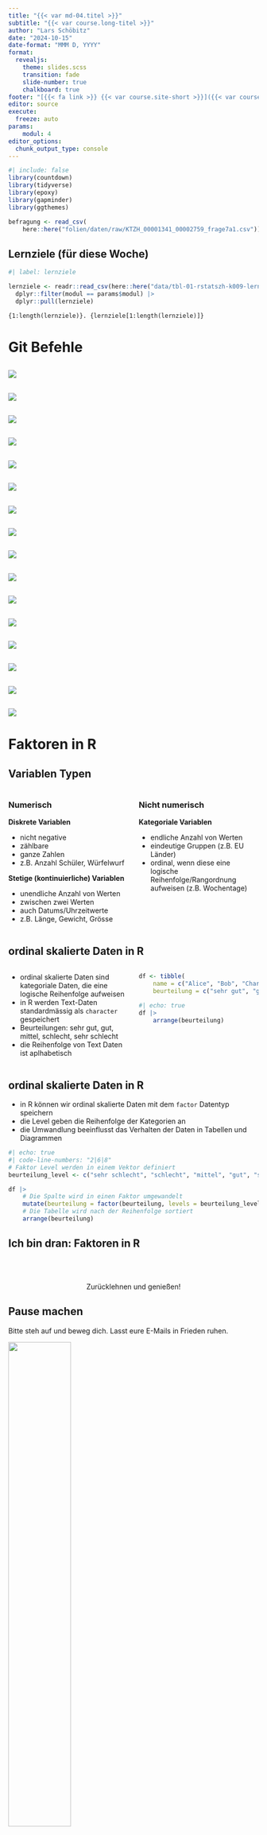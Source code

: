 ```yaml
---
title: "{{< var md-04.titel >}}"
subtitle: "{{< var course.long-titel >}}"
author: "Lars Schöbitz"
date: "2024-10-15"
date-format: "MMM D, YYYY"
format: 
  revealjs: 
    theme: slides.scss
    transition: fade
    slide-number: true
    chalkboard: true
footer: "[{{< fa link >}} {{< var course.site-short >}}]({{< var course.site >}})"
editor: source
execute:
  freeze: auto
params:
    modul: 4
editor_options: 
  chunk_output_type: console
---
```


```r
#| include: false
library(countdown)
library(tidyverse)
library(epoxy)
library(gapminder)
library(ggthemes)
```

```r

befragung <- read_csv(
    here::here("folien/daten/raw/KTZH_00001341_00002759_frage7a1.csv"))

```

## Lernziele (für diese Woche)

```r
#| label: lernziele

lernziele <- readr::read_csv(here::here("data/tbl-01-rstatszh-k009-lernziele.csv")) |> 
  dplyr::filter(modul == params$modul) |>
  dplyr::pull(lernziele)

```

```epoxy
{1:length(lernziele)}. {lernziele[1:length(lernziele)]}
```

# Git Befehle {background-color="#4C326A"}

## 

![](img/md-04/git-clone-push-00.drawio.png)

## 

![](img/md-04/git-clone-push-01.drawio.png)

## 

![](img/md-04/git-clone-push-02.drawio.png)

## 

![](img/md-04/git.drawio-00.png)

## 

![](img/md-04/git.drawio-01.png)

## 

![](img/md-04/git.drawio-02.png)

## 

![](img/md-04/git.drawio-03.png)

## 

![](img/md-04/git.drawio-04.png)

## 

![](img/md-04/git.drawio-05.png)

## 

![](img/md-04/git.drawio-06.png)

## 

![](img/md-04/git.drawio-07.png)

## 

![](img/md-04/git.drawio-08.png)

## 

![](img/md-04/git.drawio-09.png)

## 

![](img/md-04/git-clone-push-02.drawio.png)

## 

![](img/md-04/git-clone-push-03.drawio.png)

## 

![](img/md-04/git-clone-push-04.drawio.png)

# Faktoren in R {background-color="#4C326A"}

## Variablen Typen {.smaller}

:::::: incremental
::::: columns
::: {.column width="50%"}
### Numerisch

**Diskrete Variablen**

-   nicht negative
-   zählbare
-   ganze Zahlen
-   z.B. Anzahl Schüler, Würfelwurf

**Stetige (kontinuierliche) Variablen**

-   unendliche Anzahl von Werten
-   zwischen zwei Werten
-   auch Datums/Uhrzeitwerte
-   z.B. Länge, Gewicht, Grösse
:::

::: {.column width="50%"}
### Nicht numerisch

**Kategoriale Variablen**

-   endliche Anzahl von Werten
-   eindeutige Gruppen (z.B. EU Länder)
-   [ordinal]{.highlight-yellow}, wenn diese eine logische Reihenfolge/Rangordnung aufweisen (z.B. Wochentage)
:::
:::::
::::::

## ordinal skalierte Daten in R {.smaller}

:::::: incremental
::::: columns
::: {.column width="50%"}

- ordinal skalierte Daten sind kategoriale Daten, die eine logische Reihenfolge aufweisen
- in R werden Text-Daten standardmässig als `character` gespeichert
- Beurteilungen: sehr gut, gut, mittel, schlecht, sehr schlecht
- die Reihenfolge von Text Daten ist aplhabetisch

:::

::: {.column width="50%"}

```r
df <- tibble(
    name = c("Alice", "Bob", "Charlie", "Diana", "Eve"),
    beurteilung = c("sehr gut", "gut", "mittel", "schlecht", "sehr schlecht"))
```

```r
#| echo: true
df |> 
    arrange(beurteilung) 
```

:::
:::::
::::::


## ordinal skalierte Daten in R {.smaller}

- in R können wir ordinal skalierte Daten mit dem `factor` Datentyp speichern
- die Level geben die Reihenfolge der Kategorien an
- die Umwandlung beeinflusst das Verhalten der Daten in Tabellen und Diagrammen

```r
#| echo: true
#| code-line-numbers: "2|6|8"
# Faktor Level werden in einem Vektor definiert
beurteilung_level <- c("sehr schlecht", "schlecht", "mittel", "gut", "sehr gut")

df |> 
    # Die Spalte wird in einen Faktor umgewandelt
    mutate(beurteilung = factor(beurteilung, levels = beurteilung_level)) |>
    # Die Tabelle wird nach der Reihenfolge sortiert
    arrange(beurteilung)
```


## Ich bin dran: Faktoren in R

<br><br>

::: {.hand-purple-large style="text-align: center;"}
Zurücklehnen und genießen!
:::

## Pause machen

[Bitte steh auf und beweg dich.]{.highlight-yellow} Lasst eure E-Mails in Frieden ruhen.

![](img/md-04/pixel-art-tree.png){width="50%"}

```r
countdown(minutes = 10)
```

::: footer
Bild erzeugt mit [DALL-E 3 by OpenAI](https://openai.com/blog/dall-e/)
:::

## Ihr seid dran: 02-faktoren-ihr.qmd

::: task
1.  Öffne [posit.cloud](https://posit.cloud) in deinem Browser (verwende dein Lesezeichen).
2.  Öffne den rstatszh-k009 Arbeitsbereich (Workspace) für den Kurs.
3.  Klicke auf [Start]{.highlight-yellow} neben [md-04-uebungen]{.highlight-yellow}.
4.  Suche im Dateimanager im Fenster unten rechts die Datei [`02-faktoren-ihr.qmd`]{.highlight-yellow} und klicke darauf, um sie im Fenster oben links zu öffnen.
5.  Folge den Anweisungen in der Datei.
:::

```r
countdown(25)
```

# Daten einlesen {background-color="#4C326A"}

## Rechteckige Daten in R einlesen

::::: columns
::: {.column width="50%"}
```r
knitr::include_graphics("img/md-04/readr.png")
```
:::

::: {.column width="50%"}
```r
knitr::include_graphics("img/md-04/readr.png")
```
:::
:::::

## CSV & XLSX {.smaller}

::::: columns
::: {.column width="50%"}
### readr

-   `read_csv()` - durch Kommas getrennte Werte
-   `read_csv2()` - durch Semicolon getrennte Werte ([Tipp für das Konvertieren von xlsx als csv](https://github.com/openZH/ogd-handbook/blob/main/publikationsleitlinien/xls-zu-csv-konvertieren.md))
-   `read_tsv()` - durch Tab getrennte Werte
-   `read_delim()` - liest Dateien mit beliebigem Trennzeichen
:::

::: {.column width="50%"}
### readxl

-   `read_excel()` - liest xls oder xlsx Dateien
:::
:::::

## Daten aus CSV-Dateien lesen {.smaller}

-   Import von [unbearbeiteten Rohdaten]{.highlight-yellow}

```r
#| echo: true
#| eval: false

befragung <- read_csv("raw/KTZH_00001341_00002759_frage7a1.csv")
```

. . .

```r
#| echo: true
#| eval: true 
befragung
```

## Daten als CSV-Datei schreiben {.smaller}

-   transformiere Daten
-   exportiere [verarbeitete, analysereife Daten]{.highlight-yellow}

```r
#| echo: true

antwort_levels <- c("viel zu hoch", "eher zu hoch", "gerade angemessen", 
                    "eher zu tief", "viel zu tief")

befragung_fct <- befragung |>
    mutate(antwort = factor(antwort, levels = antwort_levels)) 

```

. . .

```r
#| echo: true
befragung_fct
```

```r
#| echo: true
#| eval: false
write_csv(befragung_fct, "daten/processed/ktzh-befragung-zufriedenheit.csv")
```

## Analysefertige Daten einlesen {.smaller}

-   Was ist aus unserem Faktor geworden?

```r
#| echo: true
#| eval: false

befragung_fct <- read_csv("daten/processed/ktzh-befragung-zufriedenheit.csv")
```

```r
#| echo: false
#| eval: true

befragung_fct <- read_csv(here::here("folien/daten/processed/ktzh-befragung-zufriedenheit.csv"))
```

```r
#| echo: true
#| eval: true
befragung_fct
```

```r
befragung_fct <- befragung_fct |>
    mutate(antwort = factor(antwort, levels = antwort_levels)) 
```

## Wo ist der Faktor?

-   Faktoren können in CSV Dateien nicht gespeichert werden
-   Eine CSV Datei enthält lediglich Werte, getrennt durch ein Komma

```r
knitr::include_graphics("img/md-04/raw-csv-github.png")
```

## Wie speichern wir Faktoren? {.smaller}

-   In R können Daten als `.rds` Datei gespeichert werden
-   `.rds` Dateien speichern die Struktur der Daten
-   Faktoren und andere Datenstrukturen bleiben erhalten

```r
#| echo: true
#| eval: false

write_rds(befragung_fct, "folien/daten/processed/ktzh-befragung-zufriedenheit.rds")
```

. . .

```r
#| echo: true
#| eval: false

befragung_rds <- read_rds("daten/processed/ktzh-befragung-zufriedenheit.rds")
```

```r
write_rds(befragung_fct, 
          here::here("folien/daten/processed/ktzh-befragung-zufriedenheit.rds"))

befragung_rds <- read_rds(
    here::here("folien/daten/processed/ktzh-befragung-zufriedenheit.rds"))
```

```r
#| echo: true
#| eval: true
befragung_rds
```

## Daten zusammenfassen {.smaller}

-   für eine Visualisierung oder Tabelle in einer veröffentlichten Arbeit

```r
#| echo: true
befragung_sum_alter <- befragung_rds |> 
    group_by(alter, antwort) |> 
    summarise(antwort_anzahl = n()) |> 
    mutate(antwort_prozent = antwort_anzahl / sum(antwort_anzahl) * 100)
```

```r
#| echo: true
befragung_sum_alter
```

## Daten visualisieren {.smaller}

-   in einer Veröffentlichung

```r
#| echo: true
#| fig-width: 6
#| fig-asp: 0.618
ggplot(data = befragung_sum_alter,
       mapping = aes(x = antwort_prozent, 
                     y = alter, 
                     fill = antwort)) +
    geom_col() +
    geom_text(aes(label = round(antwort_prozent, 0)),  
              position = position_stack(vjust = 0.5)) +
    scale_fill_colorblind() 
```

## Daten exportieren

-   [Daten, die einer Veröffentlichung zugrunde liegen]{.highlight-yellow}
-   als CSV-Datei
-   erhöht die Wiederverwendbarkeit

```r
#| eval: false
#| echo: true 
write_csv(befragung_sum_alter, 
          "daten/final/ktzh-befragung-zufriedenheit-sum.csv")
```

## Daten Management {.smaller}

| Begriff | Ordnername | Erklärung | Dateiformat |
|------------------|------------------|------------------|------------------|
| unbearbeitete Rohdaten | data/raw | Daten, die nicht bearbeitet wurden und in ihrer [ursprünglichen Form und Datei bleiben]{.highlight-yellow} | often XLSX, also CSV, JSON, and others |

: Beispiele für Begriffe, die bei der Datenverwaltung verwendet werden. {.striped .hover tbl-colwidths="\[20, 10, 50, 20\]"}

## Daten Management {.smaller}

| Begriff | Ordnername | Erklärung | Dateiformat |
|------------------|------------------|------------------|------------------|
| unbearbeitete Rohdaten | data/raw | Daten, die nicht bearbeitet wurden und in ihrer [ursprünglichen Form und Datei bleiben]{.highlight-yellow} | often XLSX, also CSV, JSON, and others |
| verarbeitete, analysefähige Daten | data/processed | Daten, die zur Vorbereitung einer Analyse verarbeitet werden und in ihrer [neuen Form als neue Datei]{.highlight-yellow} gespeichert werden | CSV, RDS, JSON |

: Beispiele für Begriffe, die bei der Datenverwaltung verwendet werden. {.striped .hover tbl-colwidths="\[20, 10, 50, 20\]"}

## Daten Management {.smaller}

| Begriff | Ordnername | Erklärung | Dateiformat |
|------------------|------------------|------------------|------------------|
| unbearbeitete Rohdaten | data/raw | Daten, die nicht bearbeitet wurden und in ihrer [ursprünglichen Form und Datei bleiben]{.highlight-yellow} | often XLSX, also CSV, JSON, and others |
| verarbeitete, analysefähige Daten | data/processed | Daten, die zur Vorbereitung einer Analyse verarbeitet werden und in ihrer [neuen Form als neue Datei]{.highlight-yellow} gespeichert werden | CSV, RDS, JSON |
| Daten, die einer Veröffentlichung zugrunde liegen | data/final | Daten, die das [Ergebnis einer Analyse]{.highlight-yellow} sind (z. B. deskriptive Statistik oder Datenvisualisierung) und in einem Bericht angezeigt werden, dann aber auch in ihrer neuen Form als neue Datei exportiert werden | CSV |

: Beispiele für Begriffe, die bei der Datenverwaltung verwendet werden. {.striped .hover tbl-colwidths="\[20, 10, 50, 20\]"}

## Pause machen

[Bitte steh auf und beweg dich.]{.highlight-yellow} Lasst eure E-Mails in Frieden ruhen.

![](img/md-04/pixel-art-tree.png){width="50%"}

```r
countdown(minutes = 5)
```

::: footer
Bild erzeugt mit [DALL-E 3 by OpenAI](https://openai.com/blog/dall-e/)
:::

## Ihr seid dran: 03-daten-import-ihr.qmd

::: task
1.  Öffne [posit.cloud](https://posit.cloud) in deinem Browser (verwende dein Lesezeichen).
2.  Öffne den rstatszh-k009 Arbeitsbereich (Workspace) für den Kurs.
3.  Klicke auf [Continue]{.highlight-yellow} neben [md-04-uebungen]{.highlight-yellow}.
4.  Suche im Dateimanager im Fenster unten rechts die Datei `03-daten-import-ihr.qmd` und klicke darauf, um sie im Fenster oben links zu öffnen.
5.  Folge den Anweisungen in der Datei.
:::

```r
countdown(25)
```

## Zeitpuffer: Modul 4 {.smaller}

```epoxy
{1:length(lernziele)}. {lernziele[1:length(lernziele)]}
```

::: {.hand-purple-large style="text-align: center;"}
Welche Konzepte kann ich nochmals erklären?
:::
```r
countdown(15)
```

# Zusatzaufgaben Modul 4 {background-color="#4C326A"}

## Modul 4 Dokumentation

::: learn-more
[rstatszh-k009.github.io/website/module/md-04.html](https://rstatszh-k009.github.io/website/module/md-04.html)

<iframe src="https://rstatszh-k009.github.io/website/module/md-04.html" width="100%" height="500" style="border:2px solid #123233;" title="Module 4 Dokumentation">

</iframe>
:::

## Zusatzaufgaben Abgabedatum

-   Abgabedatum: [Montag, 21. Oktober]{.highlight-yellow}
-   Korrektur- und Feedbackphase bis zu: Donnerstag, 24. Oktober

# Danke {background-color="#4C326A"}

## Danke! `r emo::ji("sunflower")`

Folien erstellt mit revealjs und Quarto: https://quarto.org/docs/presentations/revealjs/ Access slides als [PDF auf GitHub](https://github.com/rstatszh-k009/website/raw/main/folien/md-04-daten-management.pdf)

Alle Materialien sind lizenziert unter [Creative Commons Attribution Share Alike 4.0 International](https://creativecommons.org/licenses/by-sa/4.0/).
